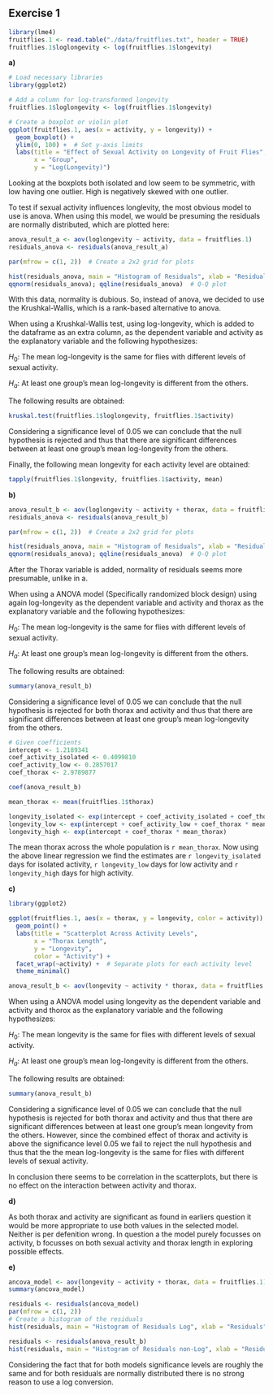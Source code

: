 ## Exercise 1
```{r include=FALSE}
library(lme4) 
fruitflies.1 <- read.table("./data/fruitflies.txt", header = TRUE)
fruitflies.1$loglongevity <- log(fruitflies.1$longevity)
```

**a)**

```{r echo=FALSE}
# Load necessary libraries
library(ggplot2)

# Add a column for log-transformed longevity
fruitflies.1$loglongevity <- log(fruitflies.1$longevity)

# Create a boxplot or violin plot
ggplot(fruitflies.1, aes(x = activity, y = longevity)) +
  geom_boxplot() +
  ylim(0, 100) +  # Set y-axis limits
  labs(title = "Effect of Sexual Activity on Longevity of Fruit Flies",
       x = "Group",
       y = "Log(Longevity)")
```

Looking at the boxplots both isolated and low seem to be symmetric, with low having one outlier. High is negatively skewed with one outlier. 

To test if sexual activity influences longlevity, the most obvious model to use is anova. When using this model, we would be presuming the residuals are normally distributed, which are plotted here:

```{r echo=FALSE}
anova_result_a <- aov(loglongevity ~ activity, data = fruitflies.1)
residuals_anova <- residuals(anova_result_a)

par(mfrow = c(1, 2))  # Create a 2x2 grid for plots

hist(residuals_anova, main = "Histogram of Residuals", xlab = "Residuals")  # Histogram
qqnorm(residuals_anova); qqline(residuals_anova)  # Q-Q plot
```

With this data, normality is dubious. So, instead of anova, we decided to use the Krushkal-Wallis, which is a rank-based alternative to anova.

When using a Krushkal-Wallis test, using log-longevity, which is added to the dataframe as an extra column, as the dependent variable and activity as the explanatory variable and the following hypothesizes:

$H_0$: The mean log-longevity is the same for flies with different levels of sexual activity.

$H_a$: At least one group's mean log-longevity is different from the others.

The following results are obtained:


```{r echo=FALSE}
kruskal.test(fruitflies.1$loglongevity, fruitflies.1$activity)
```

Considering a significance level of 0.05 we can conclude that the null hypothesis is rejected and thus that there are significant differences between at least one group's mean log-longevity from the others.

Finally, the following mean longevity for each activity level are obtained:
```{r}
tapply(fruitflies.1$longevity, fruitflies.1$activity, mean)
```
**b)**

```{r echo=FALSE}
anova_result_b <- aov(loglongevity ~ activity + thorax, data = fruitflies.1)
residuals_anova <- residuals(anova_result_b)

par(mfrow = c(1, 2))  # Create a 2x2 grid for plots

hist(residuals_anova, main = "Histogram of Residuals", xlab = "Residuals")  # Histogram
qqnorm(residuals_anova); qqline(residuals_anova)  # Q-Q plot

```
After the Thorax variable is added, normality of residuals seems more presumable, unlike in a.

When using a ANOVA model (Specifically randomized block design) using again log-longevity as the dependent variable and activity and thorax as the explanatory variable and the following hypothesizes:

$H_0$: The mean log-longevity is the same for flies with different levels of sexual activity.

$H_a$: At least one group's mean log-longevity is different from the others.

The following results are obtained:
```{r echo=FALSE}
summary(anova_result_b)
```
Considering a significance level of 0.05 we can conclude that the null hypothesis is rejected for both thorax and activity and thus that there are significant differences between at least one group's mean log-longevity from the others.

```{r echo=FALSE}
# Given coefficients
intercept <- 1.2189341
coef_activity_isolated <- 0.4099810
coef_activity_low <- 0.2857017
coef_thorax <- 2.9789877
```

```{r}
coef(anova_result_b)
```

```{r}
mean_thorax <- mean(fruitflies.1$thorax)

longevity_isolated <- exp(intercept + coef_activity_isolated + coef_thorax * mean_thorax)
longevity_low <- exp(intercept + coef_activity_low + coef_thorax * mean_thorax)
longevity_high <- exp(intercept + coef_thorax * mean_thorax)
```

The mean thorax across the whole population is `r mean_thorax`. Now using the above linear regression we find the estimates are `r longevity_isolated` days for isolated activity, `r longevity_low` days for low activity and `r longevity_high` days for high activity.

**c)**


```{r echo=FALSE}

library(ggplot2)

ggplot(fruitflies.1, aes(x = thorax, y = longevity, color = activity)) +
  geom_point() +
  labs(title = "Scatterplot Across Activity Levels",
       x = "Thorax Length",
       y = "Longevity",
       color = "Activity") +
  facet_wrap(~activity) +  # Separate plots for each activity level
  theme_minimal()

anova_result_b <- aov(longevity ~ activity * thorax, data = fruitflies.1)

```

When using a ANOVA model using longevity as the dependent variable and activity and thorox as the explanatory variable and the following hypothesizes:

$H_0$: The mean longevity is the same for flies with different levels of sexual activity.

$H_a$: At least one group's mean log-longevity is different from the others.

The following results are obtained:
```{r echo=FALSE}
summary(anova_result_b)
```

Considering a significance level of 0.05 we can conclude that the null hypothesis is rejected for both thorax and activity and thus that there are significant differences between at least one group's mean longevity from the others. However, since the combined effect of thorax and activity is above the significance level 0.05 we fail to reject the null hypothesis and thus that the the mean log-longevity is the same for flies with different levels of sexual activity.

In conclusion there seems to be correlation in the scatterplots, but there is no effect on the interaction between activity and thorax.

**d)**


As both thorax and activity are significant as found in earliers question it would be more appropriate to use both values in the selected model. Neither is per defenition wrong. In question a the model purely focusses on activity, b focusses on both sexual activity and thorax length in exploring possible effects.

**e)**

```{r echo=FALSE}
ancova_model <- aov(longevity ~ activity + thorax, data = fruitflies.1)
summary(ancova_model)
```

```{r echo=FALSE}
residuals <- residuals(ancova_model)
par(mfrow = c(1, 2))
# Create a histogram of the residuals
hist(residuals, main = "Histogram of Residuals Log", xlab = "Residuals", ylab = "Frequency", col = "lightblue", border = "black")

residuals <- residuals(anova_result_b)
hist(residuals, main = "Histogram of Residuals non-Log", xlab = "Residuals", ylab = "Frequency", col = "lightblue", border = "black")
```

Considering the fact that for both models significance levels are roughly the same and for both residuals are normally distributed there is no strong reason to use a log conversion. 